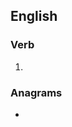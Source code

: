 ==English==

===Verb===
{{head|en|present participle}}

# {{present participle of|resent|lang=en|nocat=1}}

===Anagrams===
* {{l|en|enterings}}